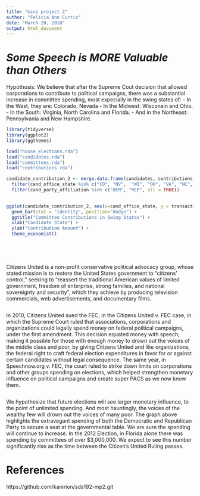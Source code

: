 ```yaml
---
title: "mini project 2"
author: "Felicia Ann Curtis"
date: "March 20, 2018"
output: html_document
---
```

# *Some Speech is **MORE** Valuable than Others*

Hypothosis:
We believe that after the Supreme Cout decision that allowed corporations to contribute to political campaigns, there was a substantial increase in committee spending, most expecially in the swing states of:
 - In the West, they are: Colorado, Nevada 
 - In the Midwest: Wisconsin and Ohio.
 - In the South: Virginia, North Carolina and Florida.
 - And in the Northeast: Pennsylvania and New Hampshire. 

```r
library(tidyverse)
library(ggplot2)
library(ggthemes)
```


```r

load("house_elections.rda")
load("candidates.rda")
load("committees.rda")
load("contributions.rda")
```


```r
candidate_contribution_2 <- merge.data.frame(candidates, contributions, by = "cand_id", all = TRUE)%>%
  filter(cand_office_state %in% c("CO", "NV",  "WI", "OH", "VA", "NC", "FL", "PA", "NH")) %>%
  filter(cand_party_affiliation %in% c("DEM", "REP", all = TRUE))
  


```

```r
ggplot(candidate_contribution_2, aes(x=cand_office_state, y = transaction_amt, fill =cand_party_affiliation)) + 
  geom_bar(stat = "identity", position="dodge") +
  ggtitle("Committee Contributions in Swing States") +
  xlab("Candidate State") +
  ylab("Contribution Amount") +
  theme_economist() 
  

  
```

```r

```

Citizens United is a non-profit conservative political advocacy group, whose stated mission is to restore the United States government to "citizens' control," seeking to "reassert the traditional American values of limited government, freedom of enterprise, strong families, and national sovereignty and security", which they achieve by producing television commercials, web advertisements, and documentary films. 

```r

```

In 2010, Citizens United sued the FEC, in the Citizens United v. FEC case, in which the Supreme Court ruled that associations, corporations and organizations could legally spend money on federal political campaigns, under the first amendment. This decision equated money with speech, making it possible for those with enough money to drown out the voices of the middle class and poor, by giving Citizens United and like organizations, the federal right to craft federal election expenditures in favor for or against certain candidates without legal consequence. The same year, in Speechnow.org v. FEC, the court ruled to strike down limits on corporations and other groups spending on elections, which helped strengthen monetary influence on political campaigns and create super PACS as we now know them. 

```r

```
We hypothesize that future elections will see larger monetary influence, to the point of unlimited spending. And most hauntingly, the voices of the wealthy few will drown out the voices of many poor. The graph above highlights the extravegant spending of both the Democratic and Republican Party to secure a seat at the governmental table. We are sure the spending will continue to increase. In the 2012 Election, in Florida alone there was spending by committees of over $3,000,000. We expect to see this number significantly rise as the time between the Citizen's United Ruling passes. 

# References

 https://github.com/kanirion/sds192-mp2.git

